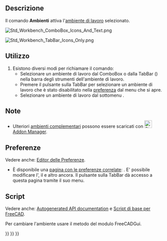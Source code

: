 <languages/>

{{Docnav/it
|[[Std_ToggleTransparency/it|Attiva/disattiva trasparenza]]
|[[Std_DockOverlayAll/it|Attiva/disattiva sovrapposizione]]
|[[Std_View_Menu/it|Menù Visualizza]]
|IconL=Std_ToggleTransparency.svg
|IconR=
|IconC=Freecad.svg
}}

{{GuiCommand/it
|Name=Std Workbench
|Name/it=Ambiente
|MenuLocation=Visualizza → Ambiente
|Workbenches=Tutti
}}

<span id="Description"></span>
==Descrizione==

Il comando '''Ambienti''' attiva l'[[Workbenches/it|ambiente di lavoro]] selezionato.

[[Image:Std_Workbench_ComboBox_Icons_And_Text.png]]
{{Caption|Il selettore ComboBox predefinito dell'ambiente di lavoro}}

[[Image:Std_Workbench_TabBar_Icons_Only.png]]
{{Caption|Il selettore opzionale TabBar degli ambienti di lavoro (qui visualizzato solo con icone) {{Version/it|1.0}}}}

<span id="Usage"></span>
==Utilizzo==

# Esistono diversi modi per richiamare il comando:
#* Selezionare un ambiente di lavoro dal ComboBox o dalla TabBar ({{Version/it|1.0}}) nella barra degli strumenti dell'ambiente di lavoro.
#* Premere il pulsante {{Button|[[Image:List-add.svg|x16px]][[Image:Toolbar_flyout_arrow.svg|x16px]]}} sulla TabBar per selezionare un ambiente di lavoro che è stato disabilitato nella [[Preferences_Editor/it#Available_Workbenches|preferenza]] dal menu che si apre.
#* Selezionare un ambiente di lavoro dal sottomenu {{MenuCommand|Visualizza → Ambiente di lavoro}}.

<span id="Notes"></span>
==Note==

* Ulteriori [[External_Workbenches/it|ambienti complementari]] possono essere scaricati con [[Image:Std_AddonMgr.svg|24px]] [[Std_AddonMgr/it|Addon Manager]].

<span id="Preferences"></span>
==Preferenze==

Vedere anche: [[Preferences_Editor/it|Editor delle Preferenze]].

* È disponibile una [[Preferences_Editor/it#Available_Workbenches|pagina con le preferenze correlate]]: {{MenuCommand|Modifica → Preferenze... → Ambienti di lavoro → Ambienti di lavoro disponibili}}. E' possibile modificare l'{{MenuCommand|Ambiente di avvio}}, il {{MenuCommand|Selettore dell'ambiente di lavoro}} e altro ancora. Il pulsante {{Button|[[Image:List-add.svg|x16px]][[Image:Toolbar_flyout_arrow.svg|x16px]]}} sulla TabBar dà accesso a questa pagina tramite il suo menu.

<span id="Scripting"></span>
==Script==

Vedere anche: [https://freecad.github.io/SourceDoc/ Autogenerated API documentation] e [[FreeCAD_Scripting_Basics/it|Script di base per FreeCAD]].

Per cambiare l'ambiente usare il metodo {{incode|activWorkbench}} del modulo FreeCADGui.

{{Code|code=
import FreeCADGui

FreeCADGui.activateWorkbench("PartDesignWorkbench")
}}


{{Docnav/it
|[[Std_ToggleTransparency/it|Attiva/disattiva trasparenza]]
|[[Std_DockOverlayAll/it|Attiva/disattiva sovrapposizione]]
|[[Std_View_Menu/it|Menù Visualizza]]
|IconL=Std_ToggleTransparency.svg
|IconR=
|IconC=Freecad.svg
}}

{{Std Base navi{{#translation:}}}}
{{Userdocnavi{{#translation:}}}}
{{Interface navi{{#translation:}}}}